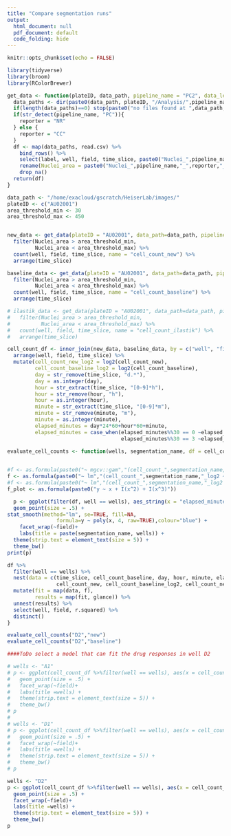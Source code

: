 ```yaml
---
title: "Compare segmentation runs"
output:
  html_document: null
  pdf_document: default
  code_folding: hide
---
```


```r
knitr::opts_chunk$set(echo = FALSE)

library(tidyverse)
library(broom)
library(RColorBrewer)

```

```r
get_data <- function(plateID, data_path, pipeline_name = "PC2", data_level = "1"){
  data_paths <- dir(paste0(data_path, plateID, "/Analysis/",pipeline_name), pattern = paste0(".*_level_",data_level,".csv"), full.names = TRUE)
  if(length(data_paths)==0) stop(paste0("no files found at ",data_path, plateID, "/Analysis/",pipeline_name,"/"))
  if(str_detect(pipeline_name, "PC")){
    reporter = "NR"
  } else {
    reporter = "CC"
  }
  df <- map(data_paths, read.csv) %>%
    bind_rows() %>%
    select(label, well, field, time_slice, paste0("Nuclei_",pipeline_name,"_",reporter,"_area")) %>%
    rename(Nuclei_area = paste0("Nuclei_",pipeline_name,"_",reporter,"_area")) %>%
    drop_na()
  return(df)
}

```


```r

data_path <- "/home/exacloud/gscratch/HeiserLab/images/"
plateID <- c("AU02001")
area_threshold_min <- 30
area_threshold_max <- 450


new_data <- get_data(plateID = "AU02001", data_path=data_path, pipeline_name = "PC2", data_level = "1") %>%
  filter(Nuclei_area > area_threshold_min,
         Nuclei_area < area_threshold_max) %>%
  count(well, field, time_slice, name = "cell_count_new") %>%
  arrange(time_slice) 

baseline_data <- get_data(plateID = "AU02001", data_path=data_path, pipeline_name = "PC", data_level = "1") %>%
  filter(Nuclei_area > area_threshold_min,
         Nuclei_area < area_threshold_max) %>%
  count(well, field, time_slice, name = "cell_count_baseline") %>%
  arrange(time_slice) 

# ilastik_data <- get_data(plateID = "AU02001", data_path=data_path, pipeline_name = "P", data_level = "1") %>%
#   filter(Nuclei_area > area_threshold_min,
#          Nuclei_area < area_threshold_max) %>%
#   count(well, field, time_slice, name = "cell_count_ilastik") %>%
#   arrange(time_slice)

cell_count_df <- inner_join(new_data, baseline_data, by = c("well", "field", "time_slice")) %>%
  arrange(well, field, time_slice) %>%
  mutate(cell_count_new_log2 = log2(cell_count_new),
         cell_count_baseline_log2 = log2(cell_count_baseline),
         day = str_remove(time_slice, "d.*"),
         day = as.integer(day),
         hour = str_extract(time_slice, "[0-9]*h"),
         hour = str_remove(hour, "h"),
         hour = as.integer(hour),
         minute = str_extract(time_slice, "[0-9]*m"),
         minute = str_remove(minute, "m"),
         minute = as.integer(minute),
         elapsed_minutes = day*24*60+hour*60+minute,
         elapsed_minutes = case_when(elapsed_minutes%%30 == 0 ~elapsed_minutes,
                                     elapsed_minutes%%30 == 3 ~elapsed_minutes-3))

```

```r

evaluate_cell_counts <- function(wells, segmentation_name, df = cell_count_df){
  

#f <- as.formula(paste0("~ mgcv::gam","(cell_count_",segmentation_name,"_log2 ~ s(elapsed_minutes, bs = 'cs'), data = .)"))
f <- as.formula(paste0("~ lm","(cell_count_",segmentation_name,"_log2 ~ elapsed_minutes + I(elapsed_minutes^2) + I(elapsed_minutes^3) + I(elapsed_minutes^4), data = .)"))
#f <- as.formula(paste0("~ lm","(cell_count_",segmentation_name,"_log2 ~ elapsed_minutes , data = .)"))
f_plot <- as.formula(paste0("y ~ x + I(x^2) + I(x^3)"))

  p <- ggplot(filter(df, well == wells), aes_string(x = "elapsed_minutes", y = paste0("cell_count_",segmentation_name,"_log2"))) +
  geom_point(size = .5) +
stat_smooth(method="lm", se=TRUE, fill=NA,
                formula=y ~ poly(x, 4, raw=TRUE),colour="blue") +
    facet_wrap(~field)+
    labs(title = paste(segmentation_name, wells)) +
  theme(strip.text = element_text(size = 5)) +
  theme_bw()
print(p)

df %>%
  filter(well == wells) %>% 
  nest(data = c(time_slice, cell_count_baseline, day, hour, minute, elapsed_minutes, 
                cell_count_new, cell_count_baseline_log2, cell_count_new_log2)) %>%
  mutate(fit = map(data, f),
         results = map(fit, glance)) %>% 
  unnest(results) %>%
  select(well, field, r.squared) %>%
  distinct()
}

evaluate_cell_counts("D2","new")
evaluate_cell_counts("D2","baseline")

####ToDo select a model that can fit the drug responses in well D2

# wells <- "A1"
# p <- ggplot(cell_count_df %>%filter(well == wells), aes(x = cell_count_cellpose, y = cell_count_ilastik)) +
#   geom_point(size = .5) +  
#   facet_wrap(~field)+
#   labs(title =wells) +
#   theme(strip.text = element_text(size = 5)) +
#   theme_bw()
# p
# 
# wells <- "D1"
# p <- ggplot(cell_count_df %>%filter(well == wells), aes(x = cell_count_cellpose, y = cell_count_ilastik)) +
#   geom_point(size = .5) +  
#   facet_wrap(~field)+
#   labs(title =wells) +
#   theme(strip.text = element_text(size = 5)) +
#   theme_bw()
# p

wells <- "D2"
p <- ggplot(cell_count_df %>%filter(well == wells), aes(x = cell_count_new, y = cell_count_baseline)) +
  geom_point(size = .5) +  
  facet_wrap(~field)+
  labs(title =wells) +
  theme(strip.text = element_text(size = 5)) +
  theme_bw()
p

```

